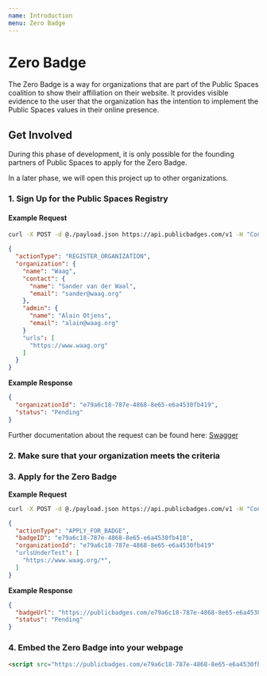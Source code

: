 ```yaml
---
name: Introduction
menu: Zero Badge
---
```


# Zero Badge

The Zero Badge is a way for organizations that are part of the Public
Spaces coalition to show their affiliation on their website. It provides
visible evidence to the user that the organization has the intention to
implement the Public Spaces values in their online presence.

## Get Involved

During this phase of development, it is only possible for the founding
partners of Public Spaces to apply for the Zero Badge.

In a later phase, we will open this project up to other organizations.

### 1. Sign Up for the Public Spaces Registry

#### Example Request

```bash
curl -X POST -d @./payload.json https://api.publicbadges.com/v1 -H "Content-Type: application/json"
```

```json
{
  "actionType": "REGISTER_ORGANIZATION",
  "organization": {
    "name": "Waag",
    "contact": {
      "name": "Sander van der Waal",
      "email": "sander@waag.org"
    },
    "admin": {
      "name": "Alain Otjens",
      "email": "alain@waag.org"
    }
    "urls": [
      "https://www.waag.org"
    ]
  }
}
```

**Example Response**

```json
{
  "organizationId": "e79a6c18-787e-4868-8e65-e6a4530fb419",
  "status": "Pending"
}
```

Further documentation about the request can be found here: [Swagger](https://app.swaggerhub.com/apis/yeehaa123/PublicBadges/1.0.0#/Organization)

### 2. Make sure that your organization meets the criteria

### 3. Apply for the Zero Badge

**Example Request**

```bash
curl -X POST -d @./payload.json https://api.publicbadges.com/v1 -H "Content-Type: application/json"
```

```json
{
  "actionType": "APPLY_FOR_BADGE",
  "badgeID": "e79a6c18-787e-4868-8e65-e6a4530fb418",
  "organizationId": "e79a6c18-787e-4868-8e65-e6a4530fb419"
  "urlsUnderTest": [
    "https://www.waag.org/*",
  ]
}
```

**Example Response**

```json
{
  "badgeUrl": "https://publicbadges.com/e79a6c18-787e-4868-8e65-e6a4530fb419/zerobadge.js",
  "status": "Pending"
}
```

### 4. Embed the Zero Badge into your webpage

```html
<script src="https://publicbadges.com/e79a6c18-787e-4868-8e65-e6a4530fb419/zerobadge.js" async></script>
```